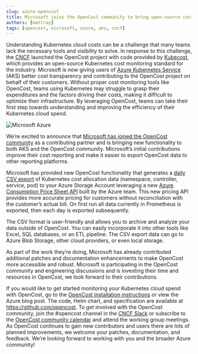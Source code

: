 ```yaml
---
slug: azure-opencost
title: Microsoft joins the OpenCost community to bring open-source cost monitoring to AKS customers
authors: [mattray]
tags: [opencost, microsoft, azure, aks, cncf]
---
```


Understanding Kubernetes cloud costs can be a challenge that many teams lack the necessary tools and visibility to solve. In response to this challenge, the [CNCF](https://www.cncf.io/) launched the OpenCost project with code provided by [Kubecost](https://www.kubecost.com/), which provides an open-source Kubernetes cost monitoring standard for the industry. Microsoft is now giving users of [Azure Kubernetes Service](https://azure.microsoft.com/en-au/products/kubernetes-service/) (AKS) better cost transparency and contributing to the OpenCost project on behalf of their customers. Without proper cost monitoring tools like OpenCost, teams using Kubernetes may struggle to grasp their expenditures and the factors driving their costs, making it difficult to optimize their infrastructure. By leveraging OpenCost, teams can take their first step towards understanding and improving the efficiency of their Kubernetes cloud spend.

![Microsoft Azure](./img/azure.png)

We’re excited to announce that [Microsoft has joined the OpenCost community](http://aka.ms/aks/OpenCost-AKS) as a contributing partner and is bringing new functionality to both AKS and the OpenCost community. Microsoft’s initial contributions improve their cost reporting and make it easier to export OpenCost data to other reporting platforms.

<!--truncate-->

Microsoft has provided new OpenCost functionality that generates a [daily CSV export](https://www.opencost.io/docs/integrations/csv-export) of Kubernetes cost allocation data (namespace, controller, service, pod) to your Azure Storage Account leveraging a new [Azure Consumption Price Sheet API](https://www.opencost.io/docs/configuration/azure-prices) built by the Azure team. This new pricing API provides more accurate pricing for customers without reconciliation with the customer’s actual bill. On first run all data currently in Prometheus is exported, then each day is exported subsequently.

The CSV format is user-friendly and allows you to archive and analyze your data outside of OpenCost. You can easily incorporate it into other tools like Excel, SQL databases, or an ETL pipeline. The CSV export data can go to Azure Blob Storage, other cloud providers, or even local storage.

As part of the work they’re doing, Microsoft has already contributed additional patches and documentation enhancements to make OpenCost more accessible and robust. Microsoft is participating in the OpenCost community and engineering discussions and is investing their time and resources in OpenCost, we look forward to their contributions.

If you would like to get started monitoring your Kubernetes cloud spend with OpenCost, go to the [OpenCost installation instructions](https://www.opencost.io/docs/installation/install) or view the Azure blog post. The code, Helm chart, and specification are available at <https://github.com/opencost>. To get involved with the OpenCost community, join the #opencost channel in the [CNCF Slack](https://slack.cncf.io/) or subscribe to the [OpenCost community calendar](https://bit.ly/opencost-calendar) and attend the working group meetings. As OpenCost continues to gain new contributors and users there are lots of planned improvements, we welcome your patches, documentation, and feedback. We’re looking forward to working with you and the broader Azure community!
